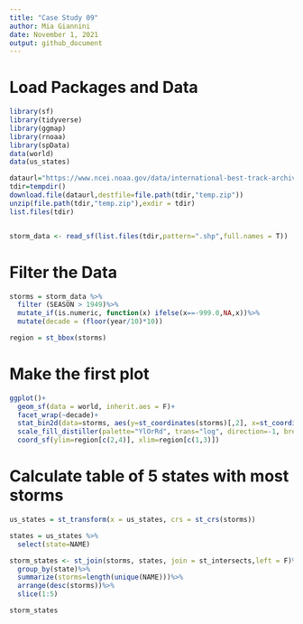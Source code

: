 ```yaml
---
title: "Case Study 09"
author: Mia Giannini
date: November 1, 2021
output: github_document
---
```

# Load Packages and Data
```r
library(sf)
library(tidyverse)
library(ggmap)
library(rnoaa)
library(spData)
data(world)
data(us_states)

dataurl="https://www.ncei.noaa.gov/data/international-best-track-archive-for-climate-stewardship-ibtracs/v04r00/access/shapefile/IBTrACS.NA.list.v04r00.points.zip"
tdir=tempdir()
download.file(dataurl,destfile=file.path(tdir,"temp.zip"))
unzip(file.path(tdir,"temp.zip"),exdir = tdir)
list.files(tdir)


storm_data <- read_sf(list.files(tdir,pattern=".shp",full.names = T))
```

# Filter the Data
```r
storms = storm_data %>%
  filter (SEASON > 1949)%>%
  mutate_if(is.numeric, function(x) ifelse(x==-999.0,NA,x))%>%
  mutate(decade = (floor(year/10)*10))

region = st_bbox(storms)
```

# Make the first plot
```r
ggplot()+
  geom_sf(data = world, inherit.aes = F)+
  facet_wrap(~decade)+
  stat_bin2d(data=storms, aes(y=st_coordinates(storms)[,2], x=st_coordinates(storms)[,1]),bins=100)+
  scale_fill_distiller(palette="YlOrRd", trans="log", direction=-1, breaks = c(1,10,100,1000))+
  coord_sf(ylim=region[c(2,4)], xlim=region[c(1,3)])
```

# Calculate table of 5 states with most storms
```r
us_states = st_transform(x = us_states, crs = st_crs(storms))

states = us_states %>%
  select(state=NAME)

storm_states <- st_join(storms, states, join = st_intersects,left = F)%>%
  group_by(state)%>%
  summarize(storms=length(unique(NAME)))%>%
  arrange(desc(storms))%>%
  slice(1:5)

storm_states
```

